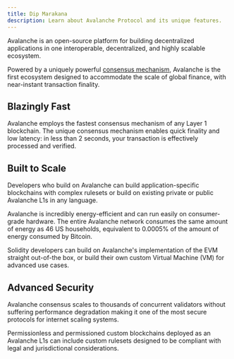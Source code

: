 ```yaml
---
title: Dip Marakana
description: Learn about Avalanche Protocol and its unique features.
---
```


Avalanche is an open-source platform for building decentralized applications in one interoperable, decentralized, and highly scalable ecosystem.

Powered by a uniquely powerful [consensus mechanism](/learn/avalanche-consensus), Avalanche is the first ecosystem designed to accommodate the scale of global finance, with near-instant transaction finality.

## Blazingly Fast

Avalanche employs the fastest consensus mechanism of any Layer 1 blockchain. The unique consensus mechanism enables quick finality and low latency: in less than 2 seconds, your transaction is effectively processed and verified.

## Built to Scale

Developers who build on Avalanche can build application-specific blockchains with complex rulesets or build on existing private or public Avalanche L1s in any language.

Avalanche is incredibly energy-efficient and can run easily on consumer-grade hardware. The entire Avalanche network consumes the same amount of energy as 46 US households, equivalent to 0.0005% of the amount of energy consumed by Bitcoin.

Solidity developers can build on Avalanche's implementation of the EVM straight out-of-the box, or build their own custom Virtual Machine (VM) for advanced use cases.

## Advanced Security

Avalanche consensus scales to thousands of concurrent validators without suffering performance degradation making it one of the most secure protocols for internet scaling systems.

Permissionless and permissioned custom blockchains deployed as an Avalanche L1s can include custom rulesets designed to be compliant with legal and jurisdictional considerations.



